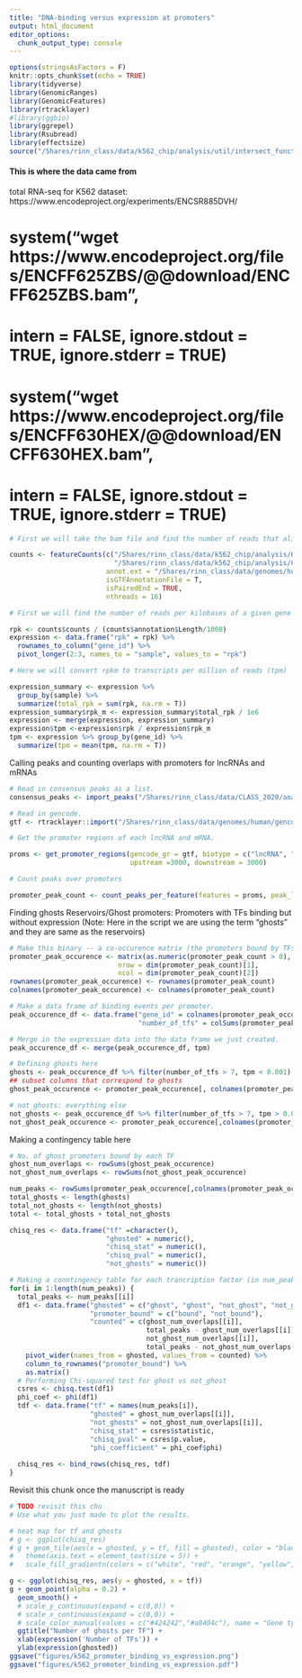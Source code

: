 ```yaml
---
title: "DNA-binding versus expression at promoters"
output: html_document
editor_options:
  chunk_output_type: console
---
```



```r
options(stringsAsFactors = F)
knitr::opts_chunk$set(echo = TRUE)
library(tidyverse)
library(GenomicRanges)
library(GenomicFeatures)
library(rtracklayer)
#library(ggbio)
library(ggrepel)
library(Rsubread)
library(effectsize)
source("/Shares/rinn_class/data/k562_chip/analysis/util/intersect_functions.R")
```


#### This is where the data came from

total RNA-seq for K562 dataset: https://www.encodeproject.org/experiments/ENCSR885DVH/

# system("wget https://www.encodeproject.org/files/ENCFF625ZBS/@@download/ENCFF625ZBS.bam",
#        intern = FALSE, ignore.stdout = TRUE, ignore.stderr = TRUE)
# system("wget https://www.encodeproject.org/files/ENCFF630HEX/@@download/ENCFF630HEX.bam",
#        intern = FALSE, ignore.stdout = TRUE, ignore.stderr = TRUE)


```r

# First we will take the bam file and find the number of reads that align over mRNA and lncRNA gene-bodies 

counts <- featureCounts(c("/Shares/rinn_class/data/k562_chip/analysis/09_expression/ENCFF625ZBS.bam",
                          "/Shares/rinn_class/data/k562_chip/analysis/09_expression/ENCFF630HEX.bam"),
                        annot.ext = "/Shares/rinn_class/data/genomes/human/gencode/v32/gencode.v32.annotation.gtf",
                        isGTFAnnotationFile = T,
                        isPairedEnd = TRUE,
                        nthreads = 16)

# First we will find the number of reads per kilobases of a given gene body (rpkm).

rpk <- counts$counts / (counts$annotation$Length/1000)
expression <- data.frame("rpk" = rpk) %>%
  rownames_to_column("gene_id") %>%
  pivot_longer(2:3, names_to = "sample", values_to = "rpk")

# Here we will convert rpkm to transcripts per million of reads (tpm)

expression_summary <- expression %>%
  group_by(sample) %>%
  summarize(total_rpk = sum(rpk, na.rm = T))
expression_summary$rpk_m <- expression_summary$total_rpk / 1e6
expression <- merge(expression, expression_summary)
expression$tpm <-expression$rpk / expression$rpk_m
tpm <- expression %>% group_by(gene_id) %>%
  summarize(tpm = mean(tpm, na.rm = T))
```

Calling peaks and counting overlaps with promoters for lncRNAs and mRNAs

```r
# Read in consensus peaks as a list.
consensus_peaks <- import_peaks("/Shares/rinn_class/data/CLASS_2020/analysis/01_consensus_peaks/results/")

# Read in gencode.
gtf <- rtracklayer::import("/Shares/rinn_class/data/genomes/human/gencode/v32/gencode.v32.annotation.gtf")

# Get the promoter regions of each lncRNA and mRNA.

proms <- get_promoter_regions(gencode_gr = gtf, biotype = c("lncRNA", "protein_coding"),
                              upstream =3000, downstream = 3000)

# Count peaks over promoters

promoter_peak_count <- count_peaks_per_feature(features = proms, peak_list = consensus_peaks )
```

Finding ghosts
Reservoirs/Ghost promoters: Promoters with TFs binding but without expression (Note: Here in the script we are using the term "ghosts" and they are same as the reservoirs)
```r
# Make this binary -- a co-occurence matrix (the promoters bound by TFs).
promoter_peak_occurence <- matrix(as.numeric(promoter_peak_count > 0),
                           nrow = dim(promoter_peak_count)[1],
                           ncol = dim(promoter_peak_count)[2])
rownames(promoter_peak_occurence) <- rownames(promoter_peak_count)
colnames(promoter_peak_occurence) <- colnames(promoter_peak_count)

# Make a data frame of binding events per promoter.
peak_occurence_df <- data.frame("gene_id" = colnames(promoter_peak_occurence),
                                "number_of_tfs" = colSums(promoter_peak_occurence))

# Merge in the expression data into the data frame we just created.
peak_occurence_df <- merge(peak_occurence_df, tpm)

# Defining ghosts here
ghosts <- peak_occurence_df %>% filter(number_of_tfs > 7, tpm < 0.001)
## subset columns that correspond to ghosts
ghost_peak_occurence <- promoter_peak_occurence[, colnames(promoter_peak_occurence) %in% ghosts$gene_id]

# not_ghosts: everything else
not_ghosts <- peak_occurence_df %>% filter(number_of_tfs > 7, tpm > 0.001)
not_ghost_peak_occurence <- promoter_peak_occurence[,colnames(promoter_peak_occurence) %in% not_ghosts$gene_id]
```

Making a contingency table here
```r
# No. of ghost promoters bound by each TF
ghost_num_overlaps <- rowSums(ghost_peak_occurence)
not_ghost_num_overlaps <- rowSums(not_ghost_peak_occurence)

num_peaks <- rowSums(promoter_peak_occurence[,colnames(promoter_peak_occurence)%in% c(colnames(ghost_peak_occurence), colnames(not_ghost_peak_occurence))])
total_ghosts <- length(ghosts)
total_not_ghosts <- length(not_ghosts)
total <- total_ghosts + total_not_ghosts

chisq_res <- data.frame("tf" =character(),
                        "ghosted" = numeric(),
                        "chisq_stat" = numeric(),
                        "chisq_pval" = numeric(),
                        "not_ghosts" = numeric())

# Making a conntingency table for each trancription factor (in num_peaks list)
for(i in 1:length(num_peaks)) {
  total_peaks <- num_peaks[[i]]
  df1 <- data.frame("ghosted" = c("ghost", "ghost", "not_ghost", "not_ghost"),
                    "promoter_bound" = c("bound", "not_bound"),
                    "counted" = c(ghost_num_overlaps[[i]],
                                  total_peaks - ghost_num_overlaps[[i]],
                                  not_ghost_num_overlaps[[i]], 
                                  total_peaks - not_ghost_num_overlaps[[i]])) %>%
    pivot_wider(names_from = ghosted, values_from = counted) %>%
    column_to_rownames("promoter_bound") %>%
    as.matrix()
  # Performing Chi-squared test for ghost vs not_ghost
  csres <- chisq.test(df1)
  phi_coef <- phi(df1)
  tdf <- data.frame("tf" = names(num_peaks[i]),
                    "ghosted" = ghost_num_overlaps[[i]],
                    "not_ghosts" = not_ghost_num_overlaps[[i]],
                    "chisq_stat" = csres$statistic,
                    "chisq_pval" = csres$p.value,
                    "phi_coefficient" = phi_coef$phi)
  
  chisq_res <- bind_rows(chisq_res, tdf)
}
```

Revisit this chunk once the manuscript is ready
```r
# TODO revisit this chu
# Use what you just made to plot the results.

# heat map for tf and ghosts
# g <- ggplot(chisq_res)
# g + geom_tile(aes(x = ghosted, y = tf, fill = ghosted), color = "black", size = 0.1) +
#   theme(axis.text = element_text(size = 5)) +
#   scale_fill_gradientn(colors = c("white", "red", "orange", "yellow", "green","turquoise", "blue", "purple"))

g <- ggplot(chisq_res, aes(y = ghosted, x = tf))
g + geom_point(alpha = 0.2) +
  geom_smooth() +
  # scale_y_continuous(expand = c(0,0)) +
  # scale_x_continuous(expand = c(0,0)) +
  # scale_color_manual(values = c("#424242","#a8404c"), name = "Gene type") +
  ggtitle("Number of ghosts per TF") +
  xlab(expression('Number of TFs')) +
  ylab(expression(ghosted))
ggsave("figures/k562_promoter_binding_vs_expression.png")
ggsave("figures/k562_promoter_binding_vs_expression.pdf")
```
